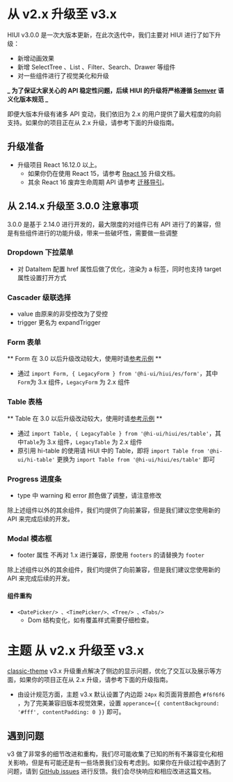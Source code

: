 # 从 v2.x 升级至 v3.x

HIUI v3.0.0 是一次大版本更新，在此次迭代中，我们主要对 HIUI 进行了如下升级：

- 新增动画效果
- 新增 SelectTree 、List 、Filter、Search、Drawer 等组件
- 对一些组件进行了视觉美化和升级

**_ 为了保证大家关心的 API 稳定性问题，后续 HIUI 的升级将严格遵循 [Semver](https://semver.org/lang/zh-CN/) 语义化版本规范 _**

即便大版本升级有诸多 API 变动，我们依旧为 2.x 的用户提供了最大程度的向前支持。如果你的项目正在从 2.x 升级，请参考下面的升级指南。

## 升级准备

- 升级项目 React 16.12.0 以上。
  - 如果你仍在使用 React 15，请参考 [React 16](https://reactjs.org/blog/2017/09/26/react-v16.0.html#breaking-changes) 升级文档。
  - 其余 React 16 废弃生命周期 API 请参考 [迁移导引](https://reactjs.org/blog/2018/03/27/update-on-async-rendering.html#gradual-migration-path)。

## 从 2.14.x 升级至 3.0.0 注意事项

3.0.0 是基于 2.14.0 进行开发的，最大限度的对组件已有 API 进行了的兼容，但是有些组件进行的功能升级，带来一些破坏性，需要做一些调整

### Dropdown 下拉菜单

- 对 DataItem 配置 href 属性后做了优化，渲染为 a 标签，同时也支持 target 属性设置打开方式

### Cascader 级联选择

- value 由原来的非受控改为了受控
- trigger 更名为 expandTrigger

### Form 表单

** Form 在 3.0 以后升级改动较大，使用时请[参考示例](https://infra.mioffice.cn/hiui/next/zh-CN/docs/form) **

- 通过 `import Form, { LegacyForm } from '@hi-ui/hiui/es/form'`，其中`Form`为 3.x 组件，`LegacyForm` 为 2.x 组件

### Table 表格

** Table 在 3.0 以后升级改动较大，使用时请[参考示例](https://infra.mioffice.cn/hiui/next/zh-CN/docs/table) **

- 通过 `import Table, { LegacyTable } from '@hi-ui/hiui/es/table'`，其中`Table`为 3.x 组件，`LegacyTable` 为 2.x 组件
- 原引用 hi-table 的使用请 HiUI 中的 Table，即将 `import Table from '@hi-ui/hi-table'` 更换为 `import Table from '@hi-ui/hiui/es/table'` 即可

### Progress 进度条

- type 中 warning 和 error 颜色做了调整，请注意修改

除上述组件以外的其余组件，我们均提供了向前兼容，但是我们建议您使用新的 API 来完成后续的开发。

### Modal 模态框

- footer 属性 不再对 1.x 进行兼容，原使用 `footers` 的请替换为 `footer`

除上述组件以外的其余组件，我们均提供了向前兼容，但是我们建议您使用新的 API 来完成后续的开发。

#### 组件重构

- `<DatePicker/> 、<TimePicker/>、<Tree/> 、<Tabs/>`
  - Dom 结构变化，如有覆盖样式需要仔细检查。

# 主题 从 v2.x 升级至 v3.x

[classic-theme](https://github.com/hiui-group/classic-theme) v3.x 升级重点解决了侧边的显示问题，优化了交互以及展示等方面，如果你的项目正在从 2.x 升级，请参考下面的升级指南。

- 由设计规范方面，主题 v3.x 默认设置了内边距 `24px` 和页面背景颜色 `#f6f6f6` ，为了完美兼容旧版本视觉效果，设置 `apperance={{ contentBackground: '#fff', contentPadding: 0 }}` 即可。

## 遇到问题

v3 做了非常多的细节改进和重构，我们尽可能收集了已知的所有不兼容变化和相关影响，但是有可能还是有一些场景我们没有考虑到。如果你在升级过程中遇到了问题，请到 [GitHub issues](https://github.com/XiaoMi/hiui/issues/new/choose) 进行反馈。我们会尽快响应和相应改进这篇文档。
